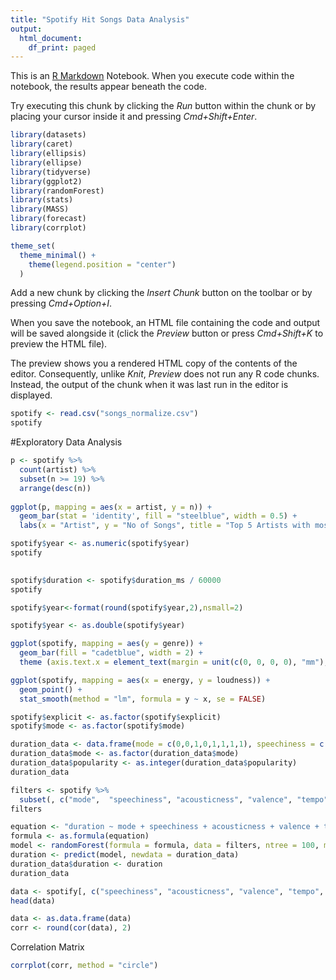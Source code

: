 ```yaml
---
title: "Spotify Hit Songs Data Analysis"
output:
  html_document:
    df_print: paged
---
```


This is an [R Markdown](http://rmarkdown.rstudio.com) Notebook. When you execute code within the notebook, the results appear beneath the code. 

Try executing this chunk by clicking the *Run* button within the chunk or by placing your cursor inside it and pressing *Cmd+Shift+Enter*. 

```r
library(datasets)
library(caret)
library(ellipsis)
library(ellipse)
library(tidyverse)
library(ggplot2)
library(randomForest)
library(stats)
library(MASS)
library(forecast)
library(corrplot)

theme_set(
  theme_minimal() +
    theme(legend.position = "center")
  )
```

Add a new chunk by clicking the *Insert Chunk* button on the toolbar or by pressing *Cmd+Option+I*.

When you save the notebook, an HTML file containing the code and output will be saved alongside it (click the *Preview* button or press *Cmd+Shift+K* to preview the HTML file). 

The preview shows you a rendered HTML copy of the contents of the editor. Consequently, unlike *Knit*, *Preview* does not run any R code chunks. Instead, the output of the chunk when it was last run in the editor is displayed.


```r
spotify <- read.csv("songs_normalize.csv")
spotify
```

#Exploratory Data Analysis

```r
p <- spotify %>%
  count(artist) %>%
  subset(n >= 19) %>%
  arrange(desc(n)) 
  
ggplot(p, mapping = aes(x = artist, y = n)) +
  geom_bar(stat = 'identity', fill = "steelblue", width = 0.5) +
  labs(x = "Artist", y = "No of Songs", title = "Top 5 Artists with most number of hits")
```


```r
spotify$year <- as.numeric(spotify$year)
spotify
  
```


```r
spotify$duration <- spotify$duration_ms / 60000
spotify
```

```r
spotify$year<-format(round(spotify$year,2),nsmall=2)

```


```r
spotify$year <- as.double(spotify$year)
```



```r
ggplot(spotify, mapping = aes(y = genre)) +
  geom_bar(fill = "cadetblue", width = 2) +
  theme (axis.text.x = element_text(margin = unit(c(0, 0, 0, 0), "mm"), angle = 90)) +         coord_flip()

```



```r
ggplot(spotify, mapping = aes(x = energy, y = loudness)) +
  geom_point() +
  stat_smooth(method = "lm", formula = y ~ x, se = FALSE) 
```

```r
spotify$explicit <- as.factor(spotify$explicit)
spotify$mode <- as.factor(spotify$mode)

```




```r
duration_data <- data.frame(mode = c(0,0,1,0,1,1,1,1), speechiness = c(0.0192, 0.0456, 0.0345, 0.0678, 0.0567, 0.0999, 0.0654, 0.0233), acousticness = c(1.13e-03, 5.63e-02, 8.08e-3, 4.16e-02, 1.06e-02, 4.26e-04, 1.06e-02 ,4.07e-02), valence = c(0.2345, 0.7645, 0.3238, 0.4567, 0.9012, 0.8234, 0.8678, 0.7890), tempo = c(100.233, 124.568, 178.900, 197.932, 192.345, 123.789, 97.822, 107.922), popularity = c(78,12,56,71, 99, 0, 1, 45), danceability = c(0.676, 0.566, 0.466, 0.676, 0.676, 0.666, 0.626, 0.968), loudness = c(-2.196, -3.277, -1.196, -3.238, -3.296, -1.186, -3.195, -3.275), energy = c(0.9450, 0.1280, 0.9560, 0.8680, 0.7680, 0.2680, 0.9980, 0.4590), duration = c(NA, NA, NA, NA, NA, NA, NA, NA))
duration_data$mode <- as.factor(duration_data$mode)
duration_data$popularity <- as.integer(duration_data$popularity)
duration_data

```

```r
filters <- spotify %>%
  subset(, c("mode",  "speechiness", "acousticness", "valence", "tempo", "popularity", "danceability", "loudness", "energy", "duration"))
filters
```



```r
equation <- "duration ~ mode + speechiness + acousticness + valence + tempo + popularity + danceability + loudness + energy"
formula <- as.formula(equation)
model <- randomForest(formula = formula, data = filters, ntree = 100, mtry = 9, nodesize = 0.01 * nrow(duration_data))
duration <- predict(model, newdata = duration_data)
duration_data$duration <- duration
duration_data
```




```r
data <- spotify[, c("speechiness", "acousticness", "valence", "tempo", "popularity", "danceability", "loudness", "energy", "duration")]
head(data)
```

```r
data <- as.data.frame(data)
corr <- round(cor(data), 2)
```

Correlation Matrix
```r
corrplot(corr, method = "circle")
```

